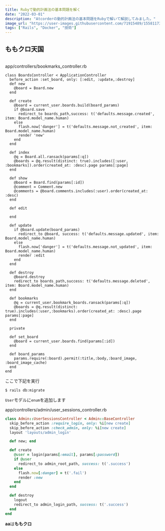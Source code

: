 ```yaml
---
title: Rubyで動的計画法の基本問題を解く
date: "2022-03-01"
description: "Atcorderの動的計画法の基本問題をRubyで解いて解説してみました。"
image_url: "https://user-images.githubusercontent.com/71915489/155811739-35496209-b8fe-495d-baec-a080774319b8.jpeg"
tags: ["Rails", "Docker", "技術"]
---
```


## ももクロ天国

<br />
<div class="gatsby-code-title">
  <span>app/controllers/bookmarks_controller.rb</span>
</div>

```ruby{numberLines:true}
class BoardsController < ApplicationController
  before_action :set_board, only: [:edit, :update,:destroy]
  def new
    @board = Board.new
  end

  def create
    @board = current_user.boards.build(board_params)
    if @board.save
      redirect_to boards_path,success: t('defaults.message.created', item: Board.model_name.human)
    else
      flash.now['danger'] = t('defaults.message.not_created', item: Board.model_name.human)
      render 'new'
    end
  end

  def index
    @q = Board.all.ransack(params[:q])
    @boards = @q.result(distinct: true).includes([:user, :bookmarks]).order(created_at: :desc).page params[:page]
  end

  def show
    @board = Board.find(params[:id])
    @comment = Comment.new
    @comments = @board.comments.includes(:user).order(created_at: :desc)
  end

  def edit

  end

  def update
    if @board.update(board_params)
      redirect_to @board, success: t('defaults.message.updated', item: Board.model_name.human)
    else
      flash.now['danger'] = t('defaults.message.not_updated', item: Board.model_name.human)
      render :edit
    end
  end

  def destroy
    @board.destroy
    redirect_to boards_path,success: t('defaults.message.deleted', item: Board.model_name.human)
  end

  def bookmarks
    @q = current_user.bookmark_boards.ransack(params[:q])
    @boards = @q.result(distinct: true).includes(:user,:bookmarks).order(created_at: :desc).page params[:page]
  end

  private

  def set_board
    @board = current_user.boards.find(params[:id])
  end

  def board_params
    params.require(:board).permit(:title,:body,:board_image, :board_image_cache)
  end
end
```

ここで下記を実行

```
$ rails db:migrate
```

`User`モデルに`enum`を追加します

<div class="gatsby-code-title">
  <span>app/controllers/admin/user_sessions_controller.rb</span>
</div>

```ruby
class Admin::UserSessionsController < Admin::BaseController
  skip_before_action :require_login, only: %i[new create]
  skip_before_action :check_admin, only: %i[new create]
  layout 'layouts/admin_login'

  def new; end

  def create
    @user = login(params[:email], params[:password])
    if @user
      redirect_to admin_root_path, success: t('.success')
    else
      flash.now[:danger] = t('.fail')
      render :new
    end
  end

  def destroy
    logout
    redirect_to admin_login_path, success: t('.success')
  end
end
```

**aa**は**ももクロ**
